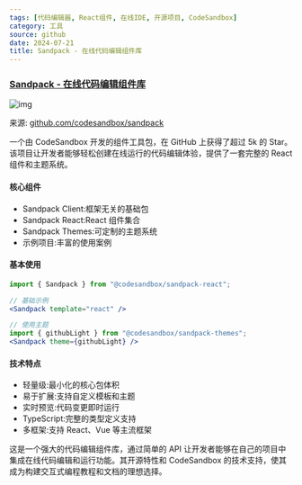 ```yaml
---
tags: [代码编辑器, React组件, 在线IDE, 开源项目, CodeSandbox]
category: 工具
source: github
date: 2024-07-21
title: Sandpack - 在线代码编辑组件库
---
```


### [Sandpack - 在线代码编辑组件库](https://github.com/codesandbox/sandpack)

![img](https://img.mengpeng.tech/i/2024/12/08/67557894c91d7.webp)

来源: [github.com/codesandbox/sandpack](https://github.com/codesandbox/sandpack)

一个由 CodeSandbox 开发的组件工具包，在 GitHub 上获得了超过 5k 的 Star。该项目让开发者能够轻松创建在线运行的代码编辑体验，提供了一套完整的 React 组件和主题系统。

#### 核心组件
- Sandpack Client:框架无关的基础包
- Sandpack React:React 组件集合
- Sandpack Themes:可定制的主题系统
- 示例项目:丰富的使用案例

#### 基本使用
```jsx
import { Sandpack } from "@codesandbox/sandpack-react";

// 基础示例
<Sandpack template="react" />

// 使用主题
import { githubLight } from "@codesandbox/sandpack-themes";
<Sandpack theme={githubLight} />
```

#### 技术特点
- 轻量级:最小化的核心包体积
- 易于扩展:支持自定义模板和主题
- 实时预览:代码变更即时运行
- TypeScript:完整的类型定义支持
- 多框架:支持 React、Vue 等主流框架

这是一个强大的代码编辑组件库，通过简单的 API 让开发者能够在自己的项目中集成在线代码编辑和运行功能。其开源特性和 CodeSandbox 的技术支持，使其成为构建交互式编程教程和文档的理想选择。 
